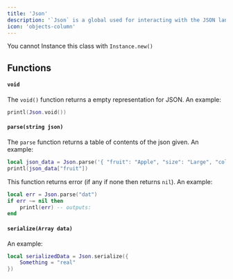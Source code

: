 ```yaml
---
title: 'Json'
description: '`Json` is a global used for interacting with the JSON language'
icon: 'objects-column'
---
```

<Warning>You cannot Instance this class with `Instance.new()`</Warning>

## Functions 
#### `void`
The `void()` function returns a empty representation for JSON. An example:
```lua
printl(Json.void())
```

#### `parse(string json)`
The `parse` function returns a table of contents of the json given. An example:
```lua
local json_data = Json.parse('{ "fruit": "Apple", "size": "Large", "color": "Red" }')
printl(json_data["fruit"])
```
This function returns error (if any if none then returns `nil`). An example:
```lua
local err = Json.parse("dat")
if err ~= nil then 
    printl(err) -- outputs: 
end
```

#### `serialize(Array data)`
An example:
```lua
local serializedData = Json.serialize({
    Something = "real"
})
```